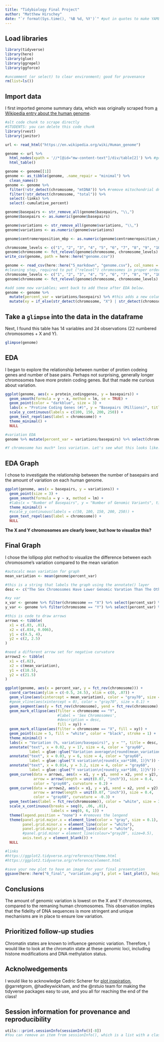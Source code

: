 ```yaml
---
title: "Tidybiology Final Project"
author: "Matthew Hirschey"
date: "`r format(Sys.time(), '%B %d, %Y')`" #put in quotes to make YAML recognize it
---
```

## Load libraries
```r
library(tidyverse)
library(here)
library(glue)
library(ggrepel)
library(ggforce)

#uncomment (or select) to clear environment; good for provenance
rm(list=ls()) 
```

## Import data
I first imported genome summary data, which was originally scraped from [a Wikipedia entry about the human genome](https://en.wikipedia.org/wiki/Human_genome). 
```r
#alt code chunk to scrape directly
#STUDENTS: you can delete this code chunk
library(rvest)
library(janitor)

url <- read_html("https://en.wikipedia.org/wiki/Human_genome")

genome <- url %>% 
  html_nodes(xpath = '//*[@id="mw-content-text"]/div/table[2]') %>% #got xpath from inspect element, copy xpath
  html_table()

genome <- genome[[1]]
genome <- as_tibble(genome, .name_repair = "minimal") %>% 
  clean_names()
genome <- genome %>% 
  filter(!str_detect(chromosome, "mtDNA")) %>% #remove mitochondrial dna
  filter(!str_detect(chromosome, "total")) %>% 
  select(-links) %>% 
  select(-cumulative_percent)

genome$basepairs <- str_remove_all(genome$basepairs, "\\,")
genome$basepairs <- as.numeric(genome$basepairs)

genome$variations <- str_remove_all(genome$variations, "\\,")
genome$variations <- as.numeric(genome$variations)

genome$centromereposition_mbp <- as.numeric(genome$centromereposition_mbp)

chromosome_levels <- c("1", "2", "3", "4", "5", "6", "7", "8", "9", "10", "11", "12", "13", "14", "15", "16", "17", "18", "19", "20", "21", "22", "X", "Y")
genome$chromosome <- fct_relevel(genome$chromosome, chromosome_levels)
write_csv(genome, path = here::here("genome.csv"))
```

```r
genome <- read_csv(here::here("5_markdown", "genome.csv"), col_names = TRUE)
#cleaning step, required to put ("relevel") chromosomes in proper order
chromosome_levels <- c("1", "2", "3", "4", "5", "6", "7", "8", "9", "10", "11", "12", "13", "14", "15", "16", "17", "18", "19", "20", "21", "22", "X", "Y")
genome$chromosome <- fct_relevel(genome$chromosome, chromosome_levels)

#add some new variables; went back to add these after EDA below.
genome <- genome %>% 
  mutate(percent_var = variations/basepairs) %>% #this adds a new column called percent_var to calculate the number of variations/basepairs
  mutate(xy = if_else(str_detect(chromosome, "X") | str_detect(chromosome, "Y"), TRUE, FALSE))  #adds a boolean for whether this is an XY chromosome or not to call them out in the graph
```

## Take a `glimpse` into the data in the dataframe
Next, I found this table has 14 variables and 24 observations (22 numbered chromosomes + X and Y).
```r
glimpse(genome)
```
  
## EDA
I began to explore the relationship between number of protien codeing genes and number of base pairs. Perhaps not surprising, generally longer chromosomes have more protein coding genes. But that made me curious about variation.
```r
ggplot(genome, aes(x = protein_codinggenes, y = basepairs)) +
  geom_smooth(formula = y ~ x, method = lm, se = TRUE) +
  geom_point(color = "darkblue", size = 3) +
  labs(x = "Protine Coding Genes (#)", y = "Basepairs (Millions)", title = "Longer chromosomes have more protein coding genes in humans", subtitle = "Number of basepairs compared to protein coding genes for each chromosome", caption = "Data from Wikipedia | Plot from @matthewhirschey") +
  scale_y_continuous(labels = c(100, 150, 200, 250)) +
  geom_text_repel(aes(label = chromosome)) +
  theme_minimal() +
  NULL

#variation EDA
genome %>% mutate(percent_var = variations/basepairs) %>% select(chromosome, percent_var) %>% arrange(percent_var)

#Y chromosome has much* less variation. Let's see what this looks like...
```
  
## EDA Graph  
I chose to investigate the relationship between the number of basepairs and the amount of variation on each human genome. 
```r
ggplot(genome, aes(x = basepairs, y = variations)) +
  geom_point(size = 3) +
  geom_smooth(formula = y ~ x, method = lm) +
  #labs(x = "Number of Basepairs", y = "Number of Genomic Variants", title = "Genomic Variaion is lowest on the human X and Y chromosomes", subtitle = "Comparison ", caption = "Data from Wikipedia | Plot from @hirscheylab") +
  theme_minimal() +
  #scale_y_continuous(labels = c(50, 100, 150, 200, 250)) +
  geom_text_repel(aes(label = chromosome)) +
  NULL
```
  
**The X and Y chromosomes are clearly lower, but how to visualize this?**  
  
## Final Graph
I chose the lollipop plot method to visualize the difference between each chromosome's variation compared to the mean variation
```r
#autocalc mean variation for graph
mean_variation <- mean(genome$percent_var)

#this is a string that labels the graph using the annotate() layer
desc <- c("The Sex Chromosomes Have Lower Genomic Varation Than The Others")

#xy var
x_var <- genome %>% filter(chromosome == "X") %>% select(percent_var) %>% pull()
y_var <- genome %>% filter(chromosome == "Y") %>% select(percent_var) %>% pull()

#this is code to draw arrows
arrows <- tibble(
  x1 = c(.03, .01),
  x2 = c(.034, 0.006),
  y1 = c(4.5, 4),
  y2 = c(2, 2.5)
)

#need a different arrow set for negative curvature
arrows2 <- tibble(
  x1 = c(.02),
  x2 = c(mean_variation),
  y1 = c(18.5),
  y2 = c(21.5)
)

ggplot(genome, aes(x = percent_var, y = fct_rev(chromosome))) +
  coord_cartesian(ylim = c(-0.5, 24.5), xlim = c(0, .07)) +
  geom_vline(aes(xintercept = mean_variation), color = "gray70", size = 0.6) +
  #geom_vline(aes(xintercept = 0), color = "gray70", size = 0.1) +
  geom_segment(aes(y = fct_rev(chromosome), yend = fct_rev(chromosome), x = mean_variation, xend = percent_var), size = 0.4, color = "gray70") +
  geom_mark_ellipse(aes(filter = chromosome == "Y", 
                        #label = 'Sex Chromosomes', 
                        #description = desc, 
                        fill = xy)) +
  geom_mark_ellipse(aes(filter = chromosome == "X", fill = xy)) +
  geom_point(size = 5, fill = "white", color = "black", stroke = 1) +
  theme_minimal() +
  labs(x = "Variation (%, variation/basepairs)", y = "", title = desc, subtitle = "Assessing genomic variation on each human chromosome", caption = "Data from Wikipedia | Plot from @matthewhirschey") +
  annotate("text", x = 0.02, y = 17, size = 4, color = "gray60",
           label = glue::glue("Variation average\n{round(mean_variation*100, 1)}%")) +
  annotate("text", x = 0.03, y = 6, size = 4, color = "gray60",
           label = glue::glue("X variation\n{round(x_var*100, 1)}%")) +
  annotate("text", x = 0.014, y = 3.2, size = 4, color = "gray60",
           label = glue::glue("Y variation\n{round(y_var*100, 1)}%")) +
  geom_curve(data = arrows, aes(x = x1, y = y1, xend = x2, yend = y2),
             arrow = arrow(length = unit(0.07, "inch")), size = 0.4,
             color = "gray60", curvature = 0.2) +
  geom_curve(data = arrows2, aes(x = x1, y = y1, xend = x2, yend = y2),
             arrow = arrow(length = unit(0.07, "inch")), size = 0.4,
             color = "gray60", curvature = -0.3) +
  geom_text(aes(label = fct_rev(chromosome)), color = "white", size = 3, fontface = "bold") +
  scale_x_continuous(breaks = seq(0, .06, .01),
                     labels = seq(0, 6, 1)) +
  theme(legend.position = "none") + #removes the lengend
  theme(panel.grid.major.x = element_line(color = "gray", size = 0.1),
        panel.grid.minor.x = element_line(color = "white"),
        panel.grid.major.y = element_line(color = "white"),
        #panel.grid.minor = element_line(colour="gray20", size=0.5), 
        axis.text.y = element_blank()) + 
  NULL

#links
#https://ggplot2.tidyverse.org/reference/theme.html
#https://ggplot2.tidyverse.org/reference/element.html

#save your new plot to have an image for your final presentation
ggsave(here::here("6_final", "variation.png"), plot = last_plot(), height = 5, width = 7, units = "in", dpi = 300) #plan on changing the width:height ratio for your own plot
```

## Conclusions
The amount of genomic variation is lowest on the X and Y chromosomes, compared to the remaning human chromosomes. This observation implies that the fidelity of DNA sequences is more stringent and unique mechanisms are in place to ensure low variation.  
  
## Prioritized follow-up studies
Chromatin states are known to influence genomic variation. Therefore, I would like to look at the chromatin state at these genomic loci, including histone modifications and DNA methylation status.

## Acknolwedgements
I would like to acknowledge Cedric Scherer for [plot inspiration](https://cedricscherer.netlify.com/2019/05/17/the-evolution-of-a-ggplot-ep.-1/), @garretgrom, @hadleywickham, and the @rstuio team for making the tidyverse packages easy to use, and you all for reaching the end of the class!

## Session information for provenance and reproducibility
```r
utils:::print.sessionInfo(sessionInfo()[-8]) 
#You can remove an item from sessionInfo(), which is a list with a class attribute, by printing the resulting object omitting one of the list items (omitted list of packages installed, but not loaded)
```


